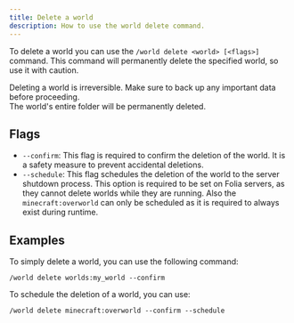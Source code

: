 ```yaml
---
title: Delete a world
description: How to use the world delete command.
---
```


To delete a world you can use the `/world delete <world> [<flags>]` command.
This command will permanently delete the specified world, so use it with caution.

<Callout type="error" title="Caution">

Deleting a world is irreversible. Make sure to back up any important data before proceeding.  
 The world's entire folder will be permanently deleted.

</Callout>

## Flags

- `--confirm`: This flag is required to confirm the deletion of the world.
  It is a safety measure to prevent accidental deletions.
- `--schedule`: This flag schedules the deletion of the world to the server shutdown process.
  This option is required to be set on Folia servers, as they cannot delete worlds while they are running.
  Also the `minecraft:overworld` can only be scheduled as it is required to always exist during runtime.

## Examples

To simply delete a world, you can use the following command:

```
/world delete worlds:my_world --confirm
```

To schedule the deletion of a world, you can use:

```
/world delete minecraft:overworld --confirm --schedule
```
